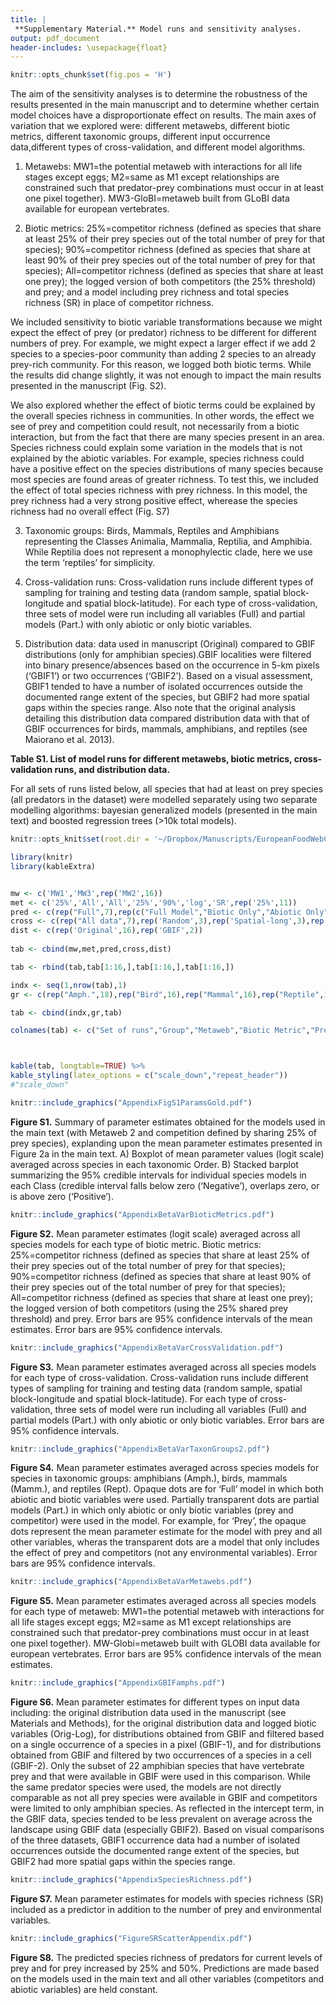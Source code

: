 ```yaml
---
title: |
 **Supplementary Material.** Model runs and sensitivity analyses. 
output: pdf_document
header-includes: \usepackage{float}
---
```

 

```r
knitr::opts_chunk$set(fig.pos = 'H')
```


The aim of the sensitivity analyses is to determine the robustness of the results presented in the main manuscript and to determine whether certain model choices have a disproportionate effect on results. The main axes of variation that we explored were: different metawebs, different biotic metrics, different taxonomic groups, different input occurrence data,different types of cross-validation, and different model algorithms.

1. Metawebs: MW1=the potential metaweb with interactions for all life stages except eggs; M2=same as M1 except relationships are constrained such that predator-prey combinations must occur in at least one pixel together). MW3-GloBI=metaweb built from GLoBI data available for european vertebrates. 

2. Biotic metrics: 25%=competitor richness (defined as species that share at least 25% of their prey species out of the total number of prey for that species); 90%=competitor richness (defined as species that share at least 90% of their prey species out of the total number of prey for that species); All=competitor richness (defined as species that share at least one prey); the logged version of both competitors (the 25% threshold) and prey; and a model including prey richness and total species richness (SR) in place of competitor richness.

We included sensitivity to biotic variable transformations because we might expect the effect of prey (or predator) richness to be different for different numbers of prey. For example, we might expect a larger effect if we add 2 species to a species-poor community than adding 2 species to an already prey-rich community. For this reason, we logged both biotic terms. While the results did change slightly, it was not enough to impact the main results presented in the manuscript (Fig. S2). 

We also explored whether the effect of biotic terms could be explained by the overall species richness in communities. In other words, the effect we see of prey and competition could result, not necessarily from a biotic interaction, but from the fact that there are many species present in an area. Species richness could explain some variation in the models that is not explained by the abiotic variables. For example, species richness could have a positive effect on the species distributions of many species because most species are found areas of greater richness. To test this, we included the effect of total species richness with prey richness. In this model, the prey richness had a very strong positive effect, wherease the species richness had no overall effect (Fig. S7)


3. Taxonomic groups: Birds, Mammals, Reptiles and Amphibians representing the Classes Animalia, Mammalia, Reptilia, and Amphibia. While Reptilia does not represent a monophylectic clade, here we use the term 'reptiles' for simplicity.

4. Cross-validation runs: Cross-validation runs include different types of sampling for training and testing data (random sample, spatial block-longitude and spatial block-latitude). For each type of cross-validation, three sets of model were run including all variables (Full) and partial models (Part.) with only abiotic or only biotic variables.

5. Distribution data: data used in manuscript (Original) compared to GBIF distributions (only for amphibian species).GBIF localities were filtered into binary presence/absences based on the occurrence in 5-km pixels (‘GBIF1’) or two occurrences (‘GBIF2’). Based on a visual assessment, GBIF1 tended to have a number of isolated occurrences outside the documented range extent of the species, but GBIF2 had more spatial gaps within the species range. Also note that the original analysis detailing this distribution data compared distribution data with that of GBIF occurrences for birds, mammals, amphibians, and reptiles (see Maiorano et al. 2013).

\newpage
**Table S1. List of model runs for different metawebs, biotic metrics, cross-validation runs, and distribution data.**

For all sets of runs listed below, all species that had at least on prey species (all predators in the dataset) were modelled separately using two separate modelling algorithms: bayesian generalized models (presented in the main text) and boosted regression trees (>10k total models). 

```r
knitr::opts_knit$set(root.dir = '~/Dropbox/Manuscripts/EuropeanFoodWebCons/manuscript/Manuscript/Analyses3Feb20')
```
```r
library(knitr)
library(kableExtra)


mw <- c('MW1','MW3',rep('MW2',16))
met <- c('25%','All','All','25%','90%','log','SR',rep('25%',11))
pred <- c(rep("Full",7),rep(c("Full Model","Biotic Only","Abiotic Only"),3),rep("Full Model",2))
cross <- c(rep("All data",7),rep('Random',3),rep('Spatial-long',3),rep('Spatial-lat',3),rep('All data',2))
dist <- c(rep('Original',16),rep('GBIF',2))                            
     
tab <- cbind(mw,met,pred,cross,dist)

tab <- rbind(tab,tab[1:16,],tab[1:16,],tab[1:16,])

indx <- seq(1,nrow(tab),1)
gr <- c(rep("Amph.",18),rep("Bird",16),rep("Mammal",16),rep("Reptile",16))

tab <- cbind(indx,gr,tab)

colnames(tab) <- c("Set of runs","Group","Metaweb","Biotic Metric","Predictors","Cross-validation","Distribution Data")




```

```r

kable(tab, longtable=TRUE) %>%
kable_styling(latex_options = c("scale_down","repeat_header"))
#"scale_down"
```


\newpage

```r
knitr::include_graphics("AppendixFigS1ParamsGold.pdf")
```

**Figure S1.** Summary of parameter estimates obtained for the models used in the main text (with Metaweb 2 and competition defined by sharing 25% of prey species), explanding upon the mean parameter estimates presented in Figure 2a in the main text. A) Boxplot of mean parameter values (logit scale) averaged across species in each taxonomic Order. B) Stacked barplot summarizing the 95% credible intervals for individual species models in each Class (credible interval falls below zero ('Negative'), overlaps zero, or is above zero ('Positive'). 


```r
knitr::include_graphics("AppendixBetaVarBioticMetrics.pdf")
```
**Figure S2.** Mean parameter estimates (logit scale) averaged across all species models for each type of biotic metric. Biotic metrics: 25%=competitor richness (defined as species that share at least 25% of their prey species out of the total number of prey for that species); 90%=competitor richness (defined as species that share at least 90% of their prey species out of the total number of prey for that species); All=competitor richness (defined as species that share at least one prey); the logged version of both competitors (using the 25% shared prey threshold) and prey. Error bars are 95% confidence intervals of the mean estimates. Error bars are 95% confidence intervals.


```r
knitr::include_graphics("AppendixBetaVarCrossValidation.pdf")
```

**Figure S3.** Mean parameter estimates averaged across all species models for each type of cross-validation. Cross-validation runs include different types of sampling for training and testing data (random sample, spatial block-longitude and spatial block-latitude). For each type of cross-validation, three sets of model were run including all variables (Full) and partial models (Part.) with only abiotic or only biotic variables. Error bars are 95% confidence intervals.


```r
knitr::include_graphics("AppendixBetaVarTaxonGroups2.pdf")
```
**Figure S4.** Mean parameter estimates averaged across species models for species in taxonomic groups: amphibians (Amph.), birds, mammals (Mamm.), and reptiles (Rept). Opaque dots are for 'Full' model in which both abiotic and biotic variables were used. Partially transparent dots are partial models (Part.) in which only abiotic or only biotic variables (prey and competitor) were used in the model. For example, for 'Prey', the opaque dots represent the mean parameter estimate for the model with prey and all other variables, wheras the transparent dots are a model that only includes the effect of prey and competitors (not any environmental variables). Error bars are 95% confidence intervals.


```r
knitr::include_graphics("AppendixBetaVarMetawebs.pdf")
```
**Figure S5.** Mean parameter estimates averaged across all species models for each type of metaweb: MW1=the potential metaweb with interactions for all life stages except eggs; M2=same as M1 except relationships are constrained such that predator-prey combinations must occur in at least one pixel together). MW-Globi=metaweb built with GLOBI data available for european vertebrates. Error bars are 95% confidence intervals of the mean estimates.



```r
knitr::include_graphics("AppendixGBIFamphs.pdf")
```
**Figure S6.** Mean parameter estimates for different types on input data including: the original distribution data used in the manuscript (see Materials and Methods), for the original distribution data and logged biotic variables (Orig-Log), for distributions obtained from GBIF and filtered based on a single occurrence of a species in a pixel (GBIF-1), and for distributions obtained from GBIF and filtered by two occurrences of a species in a cell (GBIF-2). Only the subset of 22 amphibian species that have vertebrate prey and that were available in GBIF were used in this comparison. While the same predator species were used, the models are not directly comparable as not all prey species were available in GBIF and competitors were limited to only amphibian species. As reflected in the intercept term, in the GBIF data, species tended to be less prevalent on average across the landscape using GBIF data (especially GBIF2). Based on visual comparisons of the three datasets, GBIF1 occurrence data had a number of isolated occurrences outside the documented range extent of the species, but GBIF2 had more spatial gaps within the species range.  


```r
knitr::include_graphics("AppendixSpeciesRichness.pdf")
```

**Figure S7.** Mean parameter estimates for models with species richness (SR) included as a predictor in addition to the number of prey and environmental variables. 


```r
knitr::include_graphics("FigureSRScatterAppendix.pdf")
```
**Figure S8.** The predicted species richness of predators for current levels of prey and for prey increased by 25% and 50%. Predictions are made based on the models used in the main text and all other variables (competitors and abiotic variables) are held constant. 

